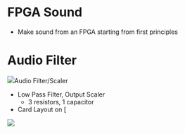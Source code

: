 = FPGA Sound =

* Make sound from an FPGA starting from first principles
 
= Audio Filter =

<img src="http://land-boards.com/blwiki/images/3/3f/PiceMite_VGA_Audio.PNG">Audio Filter/Scaler</img>

* Low Pass Filter, Output Scaler
** 3 resistors, 1 capacitor
* Card Layout on [ 

<img src="http://land-boards.com/blwiki/images/7/7e/GRID49_AUDIO.png"></img>
